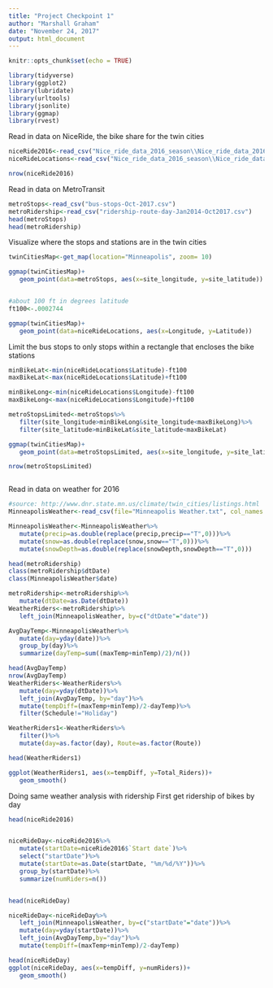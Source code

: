 ---
title: "Project Checkpoint 1"
author: "Marshall Graham"
date: "November 24, 2017"
output: html_document
---

```{r setup, include=FALSE}
knitr::opts_chunk$set(echo = TRUE)
```


```{r}
library(tidyverse)
library(ggplot2)
library(lubridate)
library(urltools)
library(jsonlite)
library(ggmap)
library(rvest)

```




Read in data on NiceRide, the bike share for the twin cities
```{r, cache=TRUE}

niceRide2016<-read_csv("Nice_ride_data_2016_season\\Nice_ride_data_2016_season\\Nice_ride_trip_history_2016_season.csv")
niceRideLocations<-read_csv("Nice_ride_data_2016_season\\Nice_ride_data_2016_season\\Nice_Ride_2016_Station_Locations.csv")

```

```{r}
nrow(niceRide2016)
```
Read in data on MetroTransit
```{r, cache=TRUE}
metroStops<-read_csv("bus-stops-Oct-2017.csv")
metroRidership<-read_csv("ridership-route-day-Jan2014-Oct2017.csv")
head(metroStops)
head(metroRidership)


```


Visualize where the stops and stations are in the twin cities
```{r, cache=TRUE}
twinCitiesMap<-get_map(location="Minneapolis", zoom= 10)

ggmap(twinCitiesMap)+
   geom_point(data=metroStops, aes(x=site_longitude, y=site_latitude))


#about 100 ft in degrees latitude
ft100<-.0002744

ggmap(twinCitiesMap)+
   geom_point(data=niceRideLocations, aes(x=Longitude, y=Latitude))


```

Limit the bus stops to only stops within a rectangle that encloses the bike stations
```{r}
minBikeLat<-min(niceRideLocations$Latitude)-ft100
maxBikeLat<-max(niceRideLocations$Latitude)+ft100

minBikeLong<-min(niceRideLocations$Longitude)-ft100
maxBikeLong<-max(niceRideLocations$Longitude)+ft100

metroStopsLimited<-metroStops%>%
   filter(site_longitude>minBikeLong&site_longitude<maxBikeLong)%>%
   filter(site_latitude>minBikeLat&site_latitude<maxBikeLat)

ggmap(twinCitiesMap)+
   geom_point(data=metroStopsLimited, aes(x=site_longitude, y=site_latitude))

nrow(metroStopsLimited)



```

Read in data on weather for 2016
```{r}

#source: http://www.dnr.state.mn.us/climate/twin_cities/listings.html
MinneapolisWeather<-read_csv(file="Minneapolis Weather.txt", col_names = c("date", "maxTemp","minTemp","precip","snow","snowDepth"))

MinneapolisWeather<-MinneapolisWeather%>%
   mutate(precip=as.double(replace(precip,precip=="T",0)))%>%
   mutate(snow=as.double(replace(snow,snow=="T",0)))%>%
   mutate(snowDepth=as.double(replace(snowDepth,snowDepth=="T",0)))

```

```{r}

head(metroRidership)
class(metroRidership$dtDate)
class(MinneapolisWeather$date)

metroRidership<-metroRidership%>%
   mutate(dtDate=as.Date(dtDate))
WeatherRiders<-metroRidership%>%
   left_join(MinneapolisWeather, by=c("dtDate"="date"))

AvgDayTemp<-MinneapolisWeather%>%
   mutate(day=yday(date))%>%
   group_by(day)%>%
   summarize(dayTemp=sum((maxTemp+minTemp)/2)/n())

head(AvgDayTemp)
nrow(AvgDayTemp)
WeatherRiders<-WeatherRiders%>%
   mutate(day=yday(dtDate))%>%
   left_join(AvgDayTemp, by="day")%>%
   mutate(tempDiff=(maxTemp+minTemp)/2-dayTemp)%>%
   filter(Schedule!="Holiday")

WeatherRiders1<-WeatherRiders%>%
   filter()%>% 
   mutate(day=as.factor(day), Route=as.factor(Route))

head(WeatherRiders1)

ggplot(WeatherRiders1, aes(x=tempDiff, y=Total_Riders))+
   geom_smooth()
```


Doing same weather analysis with ridership
First get ridership of bikes by day

```{r}
head(niceRide2016)


niceRideDay<-niceRide2016%>%
   mutate(startDate=niceRide2016$`Start date`)%>%
   select("startDate")%>%
   mutate(startDate=as.Date(startDate, "%m/%d/%Y"))%>%
   group_by(startDate)%>%
   summarize(numRiders=n())


head(niceRideDay)

niceRideDay<-niceRideDay%>%
   left_join(MinneapolisWeather, by=c("startDate"="date"))%>%
   mutate(day=yday(startDate))%>%
   left_join(AvgDayTemp,by="day")%>% 
   mutate(tempDiff=(maxTemp+minTemp)/2-dayTemp)

head(niceRideDay)
ggplot(niceRideDay, aes(x=tempDiff, y=numRiders))+
   geom_smooth()


```
